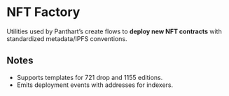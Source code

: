 
# NFT Factory

Utilities used by Panthart’s create flows to **deploy new NFT contracts** with standardized metadata/IPFS conventions.

<ABIViewer file="NFTFactoryABI.json" title="Interface" />

## Notes
- Supports templates for 721 drop and 1155 editions.
- Emits deployment events with addresses for indexers.
